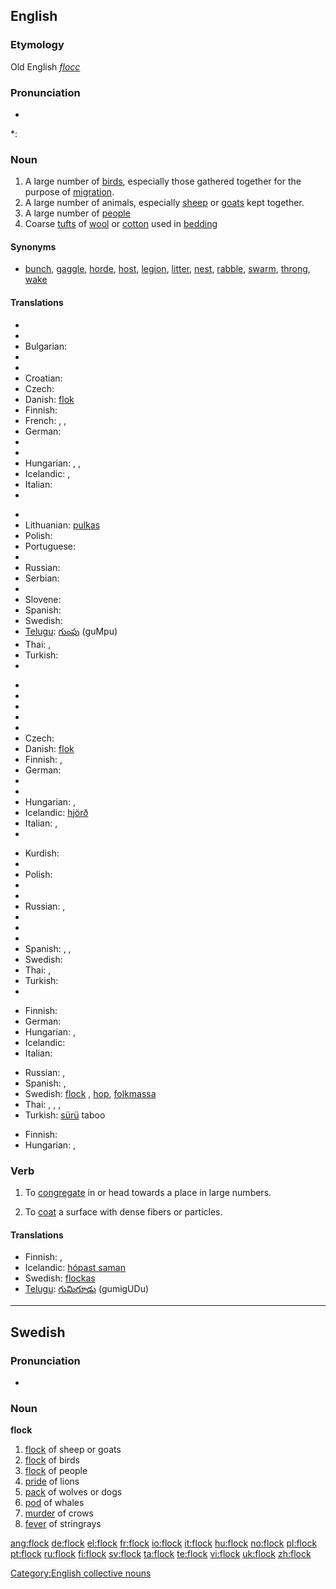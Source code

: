 ==English==

===Etymology===
Old English ''[[flocc]]''

===Pronunciation===
* {{audio|en-us-flock.ogg|Audio (US)}}

*: {{rhymes|ɒk}}

===Noun===
{{en-noun}}

# A large number of [[bird]]s, especially those gathered together for the purpose of [[migration]].
# A large number of animals, especially [[sheep]] or [[goats]] kept together.
# A large number of [[people]]
# Coarse [[tuft]]s of [[wool]] or [[cotton]] used in [[bedding]]

====Synonyms====
* [[bunch]], [[gaggle]], [[horde]], [[host]], [[legion]], [[litter]], [[nest]], [[rabble]], [[swarm]], [[throng]], [[wake]]

====Translations====
{{trans-top|group of birds}}
* {{trreq|Albanian}}
* {{trreq|Basque}}
* Bulgarian: {{t|bg|ято|n}}
* {{trreq|Catalan}}
* {{trreq|Chinese}}
* Croatian: {{t|hr|jato|n}}
* Czech: {{t-|cs|hejno|n}}
* Danish: [[flok]] {{c}}
* Finnish: {{t+|fi|parvi}}
* French: {{t+|fr|vol|m}}, {{t+|fr|bande|f}}, {{t+|fr|groupe|m}}
* German: {{t+|de|Schwarm|m}}
* {{trreq|Greek}}
* {{trreq|Hebrew}}
* Hungarian: {{t|hu|sereg}}, {{t|hu|raj}}, {{t|hu|csapat}}
* Icelandic: {{t+|is|flokkur|m}}, {{t+|is|hópur|m}}
* Italian: {{t+|it|stormo|m}}
* {{trreq|Japanese}}
{{trans-mid}}
* {{trreq|Kurdish}}
* Lithuanian: [[pulkas]] {{f}}
* Polish: {{t-|pl|stado|n}}
* Portuguese: {{t+|pt|bando|m}}
* {{trreq|Romanian}}
* Russian: {{t+|ru|стая|tr=stája|f|sc=Cyrl}}
* Serbian: {{t|sr|јато|n}}
* {{trreq|Slovak}}
* Slovene: {{t-|sl|jata|f}}
* Spanish: {{f|es|bandada|f}}
* Swedish: {{t+|sv|flock|c}}
* [[Telugu]]: [[గుంపు]] (guMpu)
* Thai: {{t|th|ฝูง|tr=fŏong|sc=Thai}}, {{t|th|หมู่|tr=mòo|sc=Thai}}
* Turkish: {{t+|tr|sürü}}
* {{trreq|Vietnamese}}
{{trans-bottom}}

{{trans-top|group of sheep}}
* {{trreq|Albanian}}
* {{trreq|Basque}}
* {{trreq|Catalan}}
* {{trreq|Chinese}}
* {{trreq|Croatian}}
* Czech: {{t-|cs|stádo|n}}
* Danish: [[flok]] {{c}}
* Finnish: {{t-|fi|katras}}, {{t+|fi|lauma}}
* German: {{t+|de|Herde|f}}
* {{trreq|Greek}}
* {{trreq|Hebrew}}
* Hungarian: {{t|hu|nyáj}}, {{t|hu|falka}}
* Icelandic: [[hjörð]] {{f}}
* Italian: {{t+|it|branco|m}}, {{t+|it|gregge|m}}
* {{trreq|Japanese}}
{{trans-mid}}
* Kurdish: {{t+|ku|ڕان|sc=KUchar}}
* {{trreq|Lithuanian}}
* Polish: {{t-|pl|stado|n}}
* {{trreq|Portuguese}}
* {{trreq|Romanian}}
* Russian: {{t+|ru|стадо|tr=stádo|n|sc=Cyrl}}, {{t+|ru|отара|tr=otára|f|sc=Cyrl}}
* {{trreq|Serbian}}
* {{trreq|Slovak}}
* {{trreq|Slovene}}
* Spanish: {{f|es|hato|m}}, {{f|es|manada|f}}, {{f|es|rebaño|m}}
* Swedish: {{t+|sv|flock|c}}
* Thai: {{t|th|ฝูง|tr=fŏong|sc=Thai}}, {{t|th|หมู่|tr=mòo|sc=Thai}}
* Turkish: {{t+|tr|sürü}}
* {{trreq|Vietnamese}}
{{trans-bottom}}

{{trans-top|group of people}}
* Finnish: {{t+|fi|lauma}}
* German: {{t+|de|Herde|f}}
* Hungarian: {{t|hu|sereg}}, {{t|hu|tömeg}}
* Icelandic: {{t+|is|hópur|m}}
* Italian: {{t+|it|folla|f}}
{{trans-mid}}
* Russian: {{t+|ru|паства|tr=pástva|f|sc=Cyrl}}, {{t+|ru|группа|tr=grúppa|f|sc=Cyrl}}
* Spanish: {{f|es|congregación|f}}, {{f|es|muchedumbre|m}}
* Swedish: [[flock#Swedish|flock]] {{c}}, [[hop]], [[folkmassa]]
* Thai: , {{t|th|หมู่|tr=mòo|sc=Thai}}, {{t|th|ฝูง|tr=fŏong|sc=Thai}}, {{t|th|เฮ|tr=hay|sc=Thai}}
* Turkish: [[sürü]] taboo
{{trans-bottom}}

{{trans-top|tufts of wool or cotton}}
* Finnish: {{t+|fi|vanu}}
* Hungarian: {{t|hu|pihe}}, {{t|hu|pamat}}
{{trans-mid}}
{{trans-bottom}}

===Verb===
{{en-verb}}

# {{transitive}} To [[congregate]] in or head towards a place in large numbers.
# {{transitive}} To [[coat]] a surface with dense fibers or particles.

====Translations====
* Finnish: {{t-|fi|kokoontua}}, {{t|fi|kerääntyä}}
* Icelandic: [[hópast saman]]
* Swedish: [[flockas]]
* [[Telugu]]: [[గుమిగూడు]] (gumigUDu)

[[Category:English collective nouns]]

----

==Swedish==

===Pronunciation===
* {{audio|Sv-en flock.ogg|audio}}

===Noun===
'''flock''' {{c}}
{{sv-noun-reg-ar}}

# [[flock]] of sheep or goats
# [[flock]] of birds
# [[flock]] of people
# [[pride]] of lions
# [[pack]] of wolves or dogs
# [[pod]] of whales
# [[murder]] of crows
# [[fever]] of stringrays

[[ang:flock]]
[[de:flock]]
[[el:flock]]
[[fr:flock]]
[[io:flock]]
[[it:flock]]
[[hu:flock]]
[[no:flock]]
[[pl:flock]]
[[pt:flock]]
[[ru:flock]]
[[fi:flock]]
[[sv:flock]]
[[ta:flock]]
[[te:flock]]
[[vi:flock]]
[[uk:flock]]
[[zh:flock]]